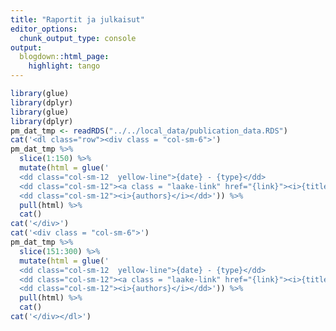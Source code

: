 ```yaml
---
title: "Raportit ja julkaisut"
editor_options: 
  chunk_output_type: console
output:
  blogdown::html_page:
    highlight: tango
---
```





```r
library(glue)
library(dplyr)
library(glue)
library(dplyr)
pm_dat_tmp <- readRDS("../../local_data/publication_data.RDS")
cat('<dl class="row"><div class = "col-sm-6">')
pm_dat_tmp %>% 
  slice(1:150) %>%
  mutate(html = glue('
  <dd class="col-sm-12  yellow-line">{date} - {type}</dd>
  <dd class="col-sm-12"><a class = "laake-link" href="{link}"><i>{title}</i><i class="bi-chevron-right"></i></a></dd>
  <dd class="col-sm-12"><i>{authors}</i></dd>')) %>% 
  pull(html) %>% 
  cat()
cat('</div>')
cat('<div class = "col-sm-6">')
pm_dat_tmp %>% 
  slice(151:300) %>%
  mutate(html = glue('
  <dd class="col-sm-12  yellow-line">{date} - {type}</dd>
  <dd class="col-sm-12"><a class = "laake-link" href="{link}"><i>{title}</i><i class="bi-chevron-right"></i></a></dd>
  <dd class="col-sm-12"><i>{authors}</i></dd>')) %>% 
  pull(html) %>% 
  cat()
cat('</div></dl>')
```

